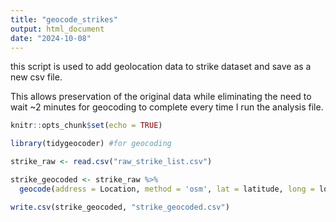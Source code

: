 ```yaml
---
title: "geocode_strikes"
output: html_document
date: "2024-10-08"
---
```


this script is used to add geolocation data to strike dataset and save as 
a new csv file.

This allows preservation of the original data while eliminating the need 
to wait ~2 minutes for geocoding to complete every time I run the analysis file.



```r
knitr::opts_chunk$set(echo = TRUE)
```

```r
library(tidygeocoder) #for geocoding
```


```r
strike_raw <- read.csv("raw_strike_list.csv")

strike_geocoded <- strike_raw %>%
  geocode(address = Location, method = 'osm', lat = latitude, long = longitude)

```

```r
write.csv(strike_geocoded, "strike_geocoded.csv")
```

